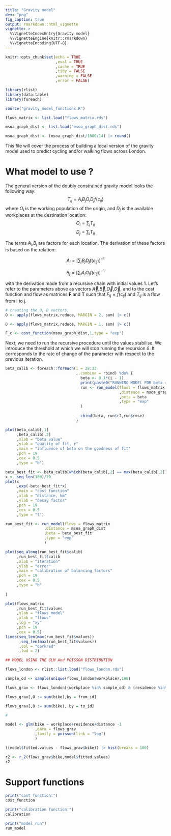 ```yaml
---
title: "Gravity model"
dev: "png"
fig_caption: true
output: rmarkdown::html_vignette
vignette: >
  %\VignetteIndexEntry{Gravity model}
  %\VignetteEngine{knitr::rmarkdown}
  %\VignetteEncoding{UTF-8}
---
```




```r
knitr::opts_chunk$set(echo = TRUE
                      ,eval = TRUE
                      ,cache = TRUE
                      ,tidy = FALSE
                      ,warning = FALSE
                      ,error = FALSE)

library(rlist)
library(data.table)
library(foreach)

source("gravity_model_functions.R")

```


```r

flows_matrix <- list.load("flows_matrix.rds")

msoa_graph_dist <- list.load("msoa_graph_dist.rds")

msoa_graph_dist <- (msoa_graph_dist/1000/14) |> round()

```

This file will cover the process of building a local version of the gravity model used to predict cycling and/or walking flows across London. 

# What model to use ?

The general version of the doubly constrained gravity model looks the following way: 
$$ T_{ij} = A_iB_jO_iD_jf(c_{ij}) $$ where $O_i$ is the working population of the origin, and $D_j$ is the available workplaces at the destination location:
$$ O_i = \sum_j T_{ij} $$
$$ D_j = \sum_i T_{ij} $$

The terms $A_i$,$B_j$ are factors for each location. 
The derivation of these factors is based on the relation: 

$$A_i = [\sum_j B_jD_jf(c_{ij})]^{-1}$$

$$B_j = [\sum_i A_iO_if(c_{ij})]^{-1}$$

with the derivation made from a recursive chain with initial values 1. Let's refer to the parameters above as vectors $\vec{A}$,$\vec{B}$,$\vec{O}$,$\vec{D}$, and to the cost function and flow as matrices **F** and **T** such that $F_{ij}=f(c_{ij})$ and $T_{ij}$ is a flow from i to j. 


```r
# creating the O, D vectors. 
O <- apply(flows_matrix,reduce, MARGIN = 2, sum) |> c()

D <- apply(flows_matrix,reduce, MARGIN = 1, sum) |> c()
```


```r
F_c <- cost_function(msoa_graph_dist,1,type = "exp")

```


Next, we need to run the recursive procedure until the values stabilise. We introduce the threshold at which we will stop running the recursion $\delta$. It corresponds to the rate of change of the parameter with respect to the previous iteration. 


```r
beta_calib <- foreach::foreach(i = 28:33
                               ,.combine = rbind) %do% {
                                 beta <- 0.1*(i - 1)
                                 print(paste0("RUNNING MODEL FOR beta = ",beta))
                                 run <- run_model(flows = flows_matrix
                                                  ,distance = msoa_graph_dist
                                                  ,beta = beta
                                                  ,type = "exp"
                                 )
                             
                                 cbind(beta, run$r2,run$rmse)
                               }

```


```r

plot(beta_calib[,1]
     ,beta_calib[,2]
     ,xlab = "beta value"
     ,ylab = "quality of fit, r"
     ,main = "influence of beta on the goodness of fit"
     ,pch = 19
     ,cex = 0.5
     ,type = "b")


```


```r

beta_best_fit <- beta_calib[which(beta_calib[,2] == max(beta_calib[,2])),1]
x <- seq_len(100)/20
plot(x
     ,exp(-beta_best_fit*x)
     ,main = "cost function"
     ,xlab = "distance, km"
     ,ylab = "decay factor"
     ,pch = 19
     ,cex = 0.5
     ,type = "l")

```


```r

run_best_fit <- run_model(flows = flows_matrix
                 ,distance = msoa_graph_dist
                 ,beta = beta_best_fit
                 ,type = "exp"
                 )

```


```r

plot(seq_along(run_best_fit$calib)
     ,run_best_fit$calib
     ,xlab = "iteration"
     ,ylab = "error"
     ,main = "calibration of balancing factors"
     ,pch = 19
     ,cex = 0.5
     ,type = "b"
     
)


```

```r
plot(flows_matrix
     ,run_best_fit$values
     ,ylab = "flows model"
     ,xlab = "flows"
     ,log = "xy"
     ,pch = 19
     ,cex = 0.5)
lines(seq_len(max(run_best_fit$values))
      ,seq_len(max(run_best_fit$values))
      ,col = "darkred"
      ,lwd = 2)

```


```r

## MODEL USING THE GLM And POISSON DISTRIBUTION

flows_london <- rlist::list.load("flows_london.rds")

sample_od <- sample(unique(flows_london$workplace),100)

flows_grav <- flows_london[(workplace %in% sample_od) & (residence %in% sample_od),]

flows_grav[,O := sum(bike),by = from_id]

flows_grav[,D := sum(bike), by = to_id]

#

model <- glm(bike ~ workplace+residence+distance -1
             ,data = flows_grav
             ,family = poisson(link = "log")
             )

((model$fitted.values - flows_grav$bike)) |> hist(breaks = 100)

r2 <- r_2(flows_grav$bike,model$fitted.values)
r2

```
# Support functions
```r

print("cost function:")
cost_function

print("calibration function:")
calibration

print("model run")
run_model

```




